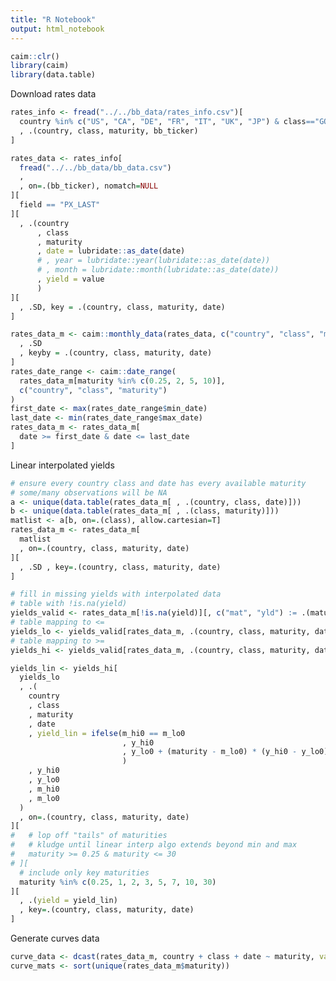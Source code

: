```yaml
---
title: "R Notebook"
output: html_notebook
---
```


```r
caim::clr()
library(caim)
library(data.table)
```
Download rates data
```r
rates_info <- fread("../../bb_data/rates_info.csv")[
  country %in% c("US", "CA", "DE", "FR", "IT", "UK", "JP") & class=="GOVT"
  , .(country, class, maturity, bb_ticker)
]

rates_data <- rates_info[
  fread("../../bb_data/bb_data.csv")
  ,
  , on=.(bb_ticker), nomatch=NULL
][
  field == "PX_LAST"
][
  , .(country
      , class
      , maturity
      , date = lubridate::as_date(date)
      # , year = lubridate::year(lubridate::as_date(date))
      # , month = lubridate::month(lubridate::as_date(date))
      , yield = value
      )
][
  , .SD, key = .(country, class, maturity, date)
]

rates_data_m <- caim::monthly_data(rates_data, c("country", "class", "maturity"))[
  , .SD
  , keyby = .(country, class, maturity, date)
]
rates_date_range <- caim::date_range(
  rates_data_m[maturity %in% c(0.25, 2, 5, 10)],
  c("country", "class", "maturity")
)
first_date <- max(rates_date_range$min_date)
last_date <- min(rates_date_range$max_date)
rates_data_m <- rates_data_m[
  date >= first_date & date <= last_date
]


```

Linear interpolated yields
```r
# ensure every country class and date has every available maturity
# some/many observations will be NA
a <- unique(data.table(rates_data_m[ , .(country, class, date)]))
b <- unique(data.table(rates_data_m[ , .(class, maturity)]))
matlist <- a[b, on=.(class), allow.cartesian=T]
rates_data_m <- rates_data_m[
  matlist
  , on=.(country, class, maturity, date)
][ 
  , .SD , key=.(country, class, maturity, date)
]

# fill in missing yields with interpolated data
# table with !is.na(yield)
yields_valid <- rates_data_m[!is.na(yield)][, c("mat", "yld") := .(maturity, yield)]
# table mapping to <=
yields_lo <- yields_valid[rates_data_m, .(country, class, maturity, date, m_lo0=mat, y_lo0=yld), on=.(country, class, maturity, date), roll=T]
# table mapping to >=
yields_hi <- yields_valid[rates_data_m, .(country, class, maturity, date, m_hi0=mat, y_hi0=yld), on=.(country, class, maturity, date), roll=-Inf]

yields_lin <- yields_hi[
  yields_lo
  , .(
    country
    , class
    , maturity
    , date
    , yield_lin = ifelse(m_hi0 == m_lo0
                         , y_hi0
                         , y_lo0 + (maturity - m_lo0) * (y_hi0 - y_lo0) / (m_hi0 - m_lo0)
                         )
    , y_hi0
    , y_lo0
    , m_hi0
    , m_lo0
  )
  , on=.(country, class, maturity, date)
][
#   # lop off "tails" of maturities
#   # kludge until linear interp algo extends beyond min and max
#   maturity >= 0.25 & maturity <= 30
# ][
  # include only key maturities
  maturity %in% c(0.25, 1, 2, 3, 5, 7, 10, 30)
][
  , .(yield = yield_lin)
  , key=.(country, class, maturity, date)
]

```

Generate curves data
```r
curve_data <- dcast(rates_data_m, country + class + date ~ maturity, value.var="yield")
curve_mats <- sort(unique(rates_data_m$maturity))
```

